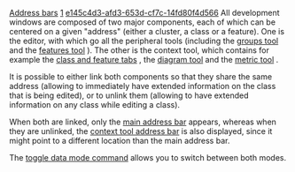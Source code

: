 [[Property:title|Address bars]]
[[Property:weight|1]]
[[Property:uuid|e145c4d3-afd3-653d-cf7c-14fd80f4d566]]
All development windows are composed of two major components, each of which can be centered on a given "address" (either a cluster, a class or a feature). One is the editor, with which go all the peripheral tools (including the [[Groups tool|groups tool]]  and the [[Features tool|features tool]] ). The other is the context tool, which contains for example the [[Formatted information about compiled classes and features|class and feature tabs]] , the [[Diagram tool|diagram tool]]  and the [[Metrics tool|metric tool]] . 

It is possible to either link both components so that they share the same address (allowing to immediately have extended information on the class that is being edited), or to unlink them (allowing to have extended information on any class while editing a class).

When both are linked, only the [[Main address bar|main address bar]]  appears, whereas when they are unlinked, the [[Context tool address bar|context tool address bar]]  is also displayed, since it might point to a different location than the main address bar. 

The [[Change data share mode|toggle data mode command]]  allows you to switch between both modes. 

{{seealso|<br/>
[[Development Window Preferences|Change the default data sharing]]  }}




